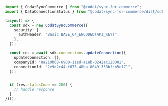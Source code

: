 ```typescript UpdateConnection.ts
import { CodatSyncCommerce } from "@codat/sync-for-commerce";
import { DataConnectionStatus } from "@codat/sync-for-commerce/dist/sdk/models/shared";

(async() => {
  const sdk = new CodatSyncCommerce({
    security: {
      authHeader: "Basic BASE_64_ENCODED(API_KEY)",
    },
  });

  const res = await sdk.connections.updateConnection({
    updateConnection: {},
    companyId: "8a210b68-6988-11ed-a1eb-0242ac120002",
    connectionId: "2e9d2c44-f675-40ba-8049-353bfcb5e171",
  });


  if (res.statusCode == 200) {
    // handle response
  }
})();
```
